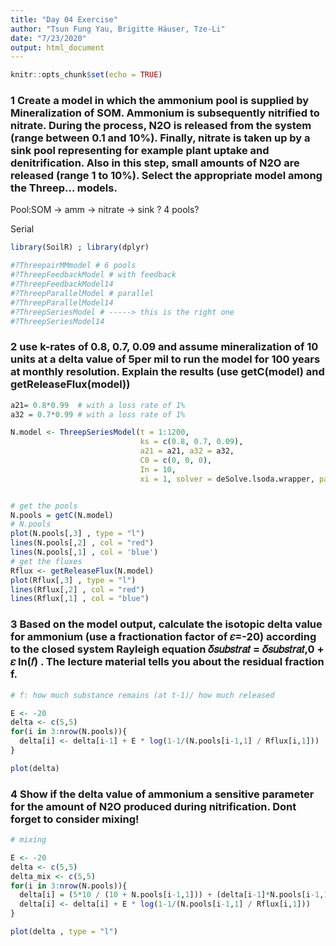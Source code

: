 ```yaml
---
title: "Day 04 Exercise"
author: "Tsun Fung Yau, Brigitte Häuser, Tze-Li"
date: "7/23/2020"
output: html_document
---
```


```r
knitr::opts_chunk$set(echo = TRUE)
```

### 1 Create a model in which the ammonium pool is supplied by Mineralization of SOM. Ammonium is subsequently nitrified to nitrate. During the process, N2O is released from the system (range between 0.1 and 10%). Finally, nitrate is taken up by a sink pool representing for example plant uptake and denitrification. Also in this step, small amounts of N2O are released (range 1 to 10%). Select the appropriate model among the Threep... models.


Pool:SOM -> amm -> nitrate -> sink ? 4 pools?

Serial



```r
library(SoilR) ; library(dplyr)

#?ThreepairMMmodel # 6 pools
#?ThreepFeedbackModel # with feedback
#?ThreepFeedbackModel14
#?ThreepParallelModel # parallel
#?ThreepParallelModel14
#?ThreepSeriesModel # -----> this is the right one
#?ThreepSeriesModel14 

```



### 2 use k-rates of 0.8, 0.7, 0.09 and assume mineralization of 10 units at a delta value of 5per mil to run the model for 100 years at monthly resolution. Explain the results (use getC(model) and getReleaseFlux(model))
```r
a21= 0.8*0.99  # with a loss rate of 1%
a32 = 0.7*0.99 # with a loss rate of 1%

N.model <- ThreepSeriesModel(t = 1:1200, 
                             ks = c(0.8, 0.7, 0.09), 
                             a21 = a21, a32 = a32, 
                             C0 = c(0, 0, 0), 
                             In = 10,
                             xi = 1, solver = deSolve.lsoda.wrapper, pass = FALSE)


# get the pools
N.pools = getC(N.model) 
# N.pools
plot(N.pools[,3] , type = "l")
lines(N.pools[,2] , col = "red")
lines(N.pools[,1] , col = 'blue')
# get the fluxes
Rflux <- getReleaseFlux(N.model)
plot(Rflux[,3] , type = "l")
lines(Rflux[,2] , col = "red")
lines(Rflux[,1] , col = "blue")

```



### 3 Based on the model output, calculate the isotopic delta value for ammonium (use a fractionation factor of 𝜀=-20) according to the closed system Rayleigh equation 𝛿𝑠𝑢𝑏𝑠𝑡𝑟𝑎𝑡 = 𝛿𝑠𝑢𝑏𝑠𝑡𝑟𝑎𝑡,0 + 𝜀 ln(𝑓) . The lecture material tells you about the residual fraction f.
```r
# f: how much substance remains (at t-1)/ how much released

E <- -20
delta <- c(5,5)
for(i in 3:nrow(N.pools)){
  delta[i] <- delta[i-1] + E * log(1-1/(N.pools[i-1,1] / Rflux[i,1]))
}

plot(delta)

```


### 4 Show if the delta value of ammonium a sensitive parameter for the amount of N2O produced during nitrification. Dont forget to consider mixing!
```r
# mixing

E <- -20
delta <- c(5,5)
delta_mix <- c(5,5)
for(i in 3:nrow(N.pools)){
  delta[i] = (5*10 / (10 + N.pools[i-1,1])) + (delta[i-1]*N.pools[i-1,1] / (10 + N.pools[i-1,1]))
  delta[i] <- delta[i] + E * log(1-1/(N.pools[i-1,1] / Rflux[i,1]))
}

plot(delta , type = "l")

```

